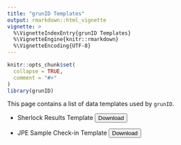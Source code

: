 ```yaml
---
title: "grunID Templates"
output: rmarkdown::html_vignette
vignette: >
  %\VignetteIndexEntry{grunID Templates}
  %\VignetteEngine{knitr::rmarkdown}
  %\VignetteEncoding{UTF-8}
---
```


```r
knitr::opts_chunk$set(
  collapse = TRUE,
  comment = "#>"
)
library(grunID)
```


This page contains a list of data templates used by `grunID`.

- Sherlock Results Template <a href= "https://github.com/SRJPE/grunID/raw/main/inst/sherlock_results_template.xlsx"><button class="btn btn-outline-primary">Download</button></a>

- JPE Sample Check-in Template <a href= "https://github.com/SRJPE/grunID/raw/main/inst/sample-check-in-template.xlsx"><button class="btn btn-outline-primary">Download</button></a>
